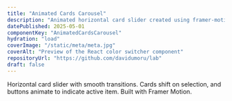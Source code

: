 ```yaml
---
title: "Animated Cards Carousel"
description: "Animated horizontal card slider created using framer-motion."
datePublished: 2025-05-01
componentKey: "AnimatedCardsCarousel"
hydration: "load"
coverImage: "/static/meta/meta.jpg"
coverAlt: "Preview of the React color switcher component"
repositoryUrl: "https://github.com/davidumoru/lab"
draft: false
---
```


Horizontal card slider with smooth transitions. Cards shift on selection, and buttons animate to indicate active item. Built with Framer Motion.